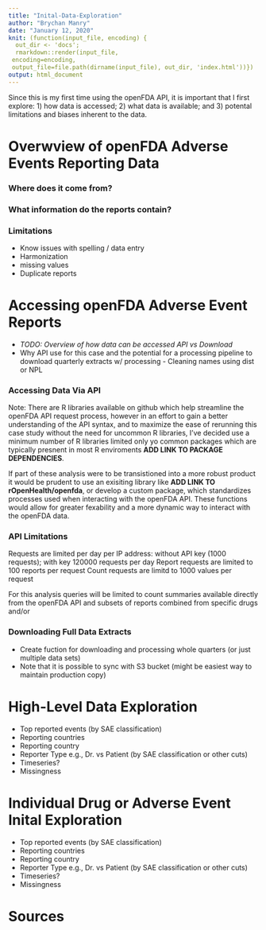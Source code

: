 ```yaml
---
title: "Inital-Data-Exploration"
author: "Brychan Manry"
date: "January 12, 2020"
knit: (function(input_file, encoding) {
  out_dir <- 'docs';
  rmarkdown::render(input_file,
 encoding=encoding,
 output_file=file.path(dirname(input_file), out_dir, 'index.html'))})
output: html_document
---
```


Since this is my first time using the openFDA API, it is important that I first explore: 1) how data is accessed; 2) what data is available; and 3) potental limitations and biases inherent to the data.


# Overwview of openFDA Adverse Events Reporting Data

### Where does it come from?

### What information do the reports contain?

### Limitations
* Know issues with spelling / data entry
* Harmonization
* missing values
* Duplicate reports

# Accessing openFDA Adverse Event Reports
* *TODO: Overview of how data can be accessed API vs Download*
* Why API use for this case and the potential for a processing pipeline to download quarterly extracts w/ processing - Cleaning names using dist or NPL


### Accessing Data Via API


Note: There are R libraries available on github which help streamline the openFDA API request process, however in an effort to gain a better understanding of the API syntax, and to maximize the ease of rerunning this case study without the need for uncommon R libraries, I've decided use a minimum number of R libraries limited only yo common packages which are typically presnent in most R enviroments **ADD LINK TO PACKAGE DEPENDENCIES**.

If part of these analysis were to be transistioned into a more robust product it would be prudent to use an exisiting library like **ADD LINK TO rOpenHealth/openfda**, or develop a custom package, which standardizes processes used when interacting with the openFDA API. These functions would allow for greater fexability and a more dynamic way to interact with the openFDA data.

### API Limitations
Requests are limited per day per IP address: without API key (1000 requests); with key 120000 requests per day
Report requests are limited to 100 reports per request
Count requests are limitd to 1000 values per request

For this analysis queries will be limited to count summaries available directly from the openFDA API and subsets of reports combined from specific drugs and/or 

### Downloading Full Data Extracts
* Create fuction for downloading and processing whole quarters (or just multiple data sets)
* Note that it is possible to sync with S3 bucket (might be easiest way to maintain production copy)



# High-Level Data Exploration
* Top reported events (by SAE classification)
* Reporting countries
* Reporting country 
* Reporter Type e.g., Dr. vs Patient (by SAE classification or other cuts)
* Timeseries?
* Missingness


# Individual Drug or Adverse Event Inital Exploration
* Top reported events (by SAE classification)
* Reporting countries
* Reporting country 
* Reporter Type e.g., Dr. vs Patient (by SAE classification or other cuts)
* Timeseries?
* Missingness


# Sources

















